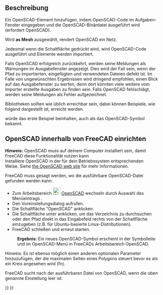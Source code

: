 <languages/>

{{Docnav/de
|[[OpenSCAD_ExplodeGroup/de|GruppeSprengen]]
|[[OpenSCAD_MeshBoolean/de|BoolescheNetzOperation]]
|[[OpenSCAD_Workbench/de|OpenSCAD]]
|IconL=OpenSCAD_ExplodeGroup.svg
|IconR=OpenSCAD_MeshBoolean.svg
|IconC=Workbench_OpenSCAD.svg
}}

{{GuiCommand/de
|Name=OpenSCAD AddOpenSCADElement
|Name/de=OpenSCAD OpenSCADElementHinzufügen
|MenuLocation=OpenSCAD → OpenSCAD Element hinzufügen
|Workbenches=[[OpenSCAD_Workbench/de|OpenSCAD]]
}}

<span id="Description"></span>
==Beschreibung==

Ein OpenSCAD-Element hinzufügen, indem OpenSCAD-Code im Aufgaben-Fenster eingegeben und die OpenSCAD-Binärdatei ausgeführt wird (erfordert OpenSCAD). 

Wird '''as Mesh''' ausgewählt, rendert OpenSCAD ein Netz. 

Jedesmal wenn die Schaltfläche {{Button|Hinzufügen}} gedrückt wird, wird OpenSCAD-Code ausgeführt und Elemente werden importiert.

Falls OpenSCAD erfolgreich zurückkehrt, werden seine Meldungen als Warnungen im Ausgabefenster angezeigt. Dies wird der Fall sein, wenn der Pfad zu importierten, eingefügten und verwendeten Dateien defekt ist. Im Falle von ungewünschten Ergebnissen wird dringend empfohlen, einen Blick auf das Ausgabefenster zu werfen, denn dort könnten viele weitere vom Importer erstellte Ausgaben zu finden sein. Falls OpenSCAD fehlschlägt, werden seine Meldungen als Fehler aufgezeichnet.

Bibliotheken sollten wie üblich erreichbar sein, dabei können Beispiele, wie folgend dargestellt ist, erreicht werden.

{{Code|code=
include <../examples/example001.scad>;
}}

würde das erste Beispiel beinhalten, auch als das OpenSCAD-Symbol bekannt.

<span id="Setup_OpenSCAD_within_FreeCAD"></span>
==OpenSCAD innerhalb von FreeCAD einrichten==

'''Hinweis:''' OpenSCAD muss auf deinem Computer installiert sein, damit FreeCAD diese Funktionalität nutzen kann<br/>
Installiere OpenSCAD in der für dein Betriebssystem entsprechenden Weise. Siehe [https://www.openscad.org/ the OpenSCAD web site] für mehr Informationen.

FreeCAD muss gesagt werden, wo die ausführbare OpenSCAD-Datei gefunden werden kann:
* Zum Arbeitsbereich [[Image:Workbench_OpenSCAD.svg|24px]] [[OpenSCAD_Workbench/de|OpenSCAD]] wechseln durch Auswahl des Menüeintrags {{MenuCommand|Ansicht → Arbeitsbereich → OpenSCAD}}.
* Den Voreinstellungsdialog aufrufen.{{MenuCommand|Bearbeiten → Einstellungen...}}
* Die Schaltfläche "OpenSCAD" anklicken.
* Die Schaltfläche {{Button|...}} unter {{MenuCommand|General Settings → General OpenSCAD Settings → OpenSCAD executable}} anklicken, um das Verzeichnis zu durchsuchen oder den Pfad direkt in das Eingabefeld rechts von der Schaltfläche einzugeben (z.B. {{incode|/usr/bin/openscad}} für Ubuntu-basierte Linux-Distributionen).
* FreeCAD schließen und erneut starten.
: '''Ergebnis:''' Ein neues OpenSCAD-Symbol erscheint in der Symbolleite und im OpenSCAD-Menü in FreeCADs Arbeitsbereich OpenSCAD.

Hinweis: Es ist ebenso möglich einen anderen optionalen Parameter hinzuzufügen, der die maximalen Seiten eines Polygons steuert bevor es als ein Kreis angesehen wird (fn).

FreeCAD sucht nach der ausführbaren Datei von OpenSCAD, wenn die oben genannte Einstellung leer ist.    


{{Docnav/de
|[[OpenSCAD_ExplodeGroup/de|GruppeSprengen]]
|[[OpenSCAD_MeshBoolean/de|BoolescheNetzOperation]]
|[[OpenSCAD_Workbench/de|OpenSCAD]]
|IconL=OpenSCAD_ExplodeGroup.svg
|IconR=OpenSCAD_MeshBoolean.svg
|IconC=Workbench_OpenSCAD.svg
}}

{{OpenSCAD_Tools_navi{{#translation:}}}}
{{Userdocnavi{{#translation:}}}}